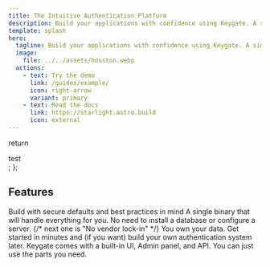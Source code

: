 ```yaml
---
title: The Intuitive Authentication Platform
description: Build your applications with confidence using Keygate. A simple, secure, and scalable authentication and identity platform.
template: splash
hero:
  tagline: Build your applications with confidence using Keygate. A simple, secure, and scalable authentication and identity platform.
  image:
    file: ../../assets/houston.webp
  actions:
    - text: Try the demo
      link: /guides/example/
      icon: right-arrow
      variant: primary
    - text: Read the docs
      link: https://starlight.astro.build
      icon: external
---
```



  return <div>test</div>;
};

## Features

<CardGrid stagger>
  <Card title="🔒 Secure by default">
    Build with secure defaults and best practices in mind
  </Card>
  <Card title="🚀 Lightweight and reliable">
    A single binary that will handle everything for you. No need to install a
    database or configure a server.
  </Card>
  {/*  next one is "No vendor lock-in" */}
  <Card title="No vendor lock-in">
    You own your data. Get started in minutes and (if you want) build your own
    authentication system later.
  </Card>
  <Card title="Batteries included">
    Keygate comes with a built-in UI, Admin panel, and API. You can just use the
    parts you need.
  </Card>
</CardGrid>
